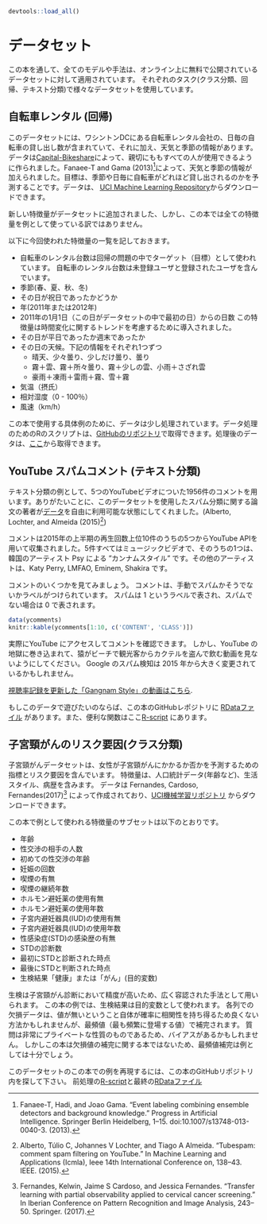 ```r
devtools::load_all()
```

<!--
# Datasets {#data}
-->
# データセット {#data}

<!--
Throughout the book, all models and techniques are applied to real datasets that are freely available online.
We will use different datasets for different tasks:
Classification, regression and text classification.
-->
この本を通して、全てのモデルや手法は、オンライン上に無料で公開されているデータセットに対して適用されています。
それぞれのタスク(クラス分類、回帰、テキスト分類)で様々なデータセットを使用しています。

<!--
## Bike Rentals (Regression) {#bike-data}
-->
## 自転車レンタル (回帰) {#bike-data}

<!--
This dataset contains daily counts of rented bicycles from the bicycle rental company [Capital-Bikeshare](https://www.capitalbikeshare.com/) in Washington D.C., along with weather and seasonal information.
The data was kindly made openly available by Capital-Bikeshare.
Fanaee-T and Gama (2013)[^Fanaee] added weather data and season information.
The goal is to predict how many bikes will be rented depending on the weather and the day.
The data can be downloaded from the [UCI Machine Learning Repository](http://archive.ics.uci.edu/ml/datasets/Bike+Sharing+Dataset).
-->
このデータセットには、ワシントンDCにある自転車レンタル会社の、日毎の自転車の貸し出し数が含まれていて、それに加え、天気と季節の情報があります。
データは[Capital-Bikeshare](https://www.capitalbikeshare.com/)によって、親切にももすべての人が使用できるように作られました。Fanaee-T and Gama (2013)[^Fanaee]によって、天気と季節の情報が加えられました。目標は、季節や日毎に自転車がどれほど貸し出されるのかを予測することです。データは、 [UCI Machine Learning Repository](http://archive.ics.uci.edu/ml/datasets/Bike+Sharing+Dataset)からダウンロードできます。

<!--
New features were added to the dataset and not all original features were used for the examples in this book.
-->
新しい特徴量がデータセットに追加されました、しかし、この本では全ての特徴量を例として使っている訳ではありません。

<!--
Here is the list of features that were used:
- Count of bicycles including both casual and registered users.
　The count is used as the target in the regression task.
- The season, either spring, summer, fall or winter.
- Indicator whether the day was a holiday or not.
- The year, either 2011 or 2012.
- Number of days since the 01.01.2011 (the first day in the dataset).
This feature was introduced to take account of the trend over time.
- Indicator whether the day was a working day or weekend.
- The weather situation on that day. One of:
    - clear, few clouds, partly cloudy, cloudy
    - mist + clouds, mist + broken clouds, mist + few clouds, mist
    - light snow, light rain + thunderstorm + scattered clouds, light rain + scattered clouds
    - heavy rain + ice pallets + thunderstorm + mist, snow + mist
- Temperature in degrees Celsius.
- Relative humidity in percent (0 to 100).
- Wind speed in km per hour.
-->
以下に今回使われた特徴量の一覧を記しておきます。

- 自転車のレンタル台数は回帰の問題の中でターゲット（目標）として使われています。
自転車のレンタル台数は未登録ユーザと登録されたユーザを含んでいます。
- 季節(春、夏、秋、冬)
- その日が祝日であったかどうか
- 年(2011年または2012年)
- 2011年の1月1日（この日がデータセットの中で最初の日）からの日数
この特徴量は時間変化に関するトレンドを考慮するために導入されました。
- その日が平日であったか週末であったか
- その日の天候。下記の情報をそれぞれ1つずつ
	- 晴天、少々曇り、少しだけ曇り、曇り
	- 霧＋雲、霧＋所々曇り、霧＋少しの雲、小雨＋さざれ雲
	- 豪雨＋凍雨＋雷雨＋霧、雪＋霧
- 気温（摂氏）
- 相対湿度（0 - 100％）
- 風速（km/h）

<!--
For the examples in this book, the data has been slightly processed.
You can find the processing R-script in the book's [Github repository](https://github.com/christophM/interpretable-ml-book/blob/master/R/get-bike-sharing-dataset.R) together with the [final RData file](https://github.com/christophM/interpretable-ml-book/blob/master/data/bike.RData).
-->
この本で使用する具体例のために、データは少し処理されています。データ処理のためのRのスクリプトは、[GitHubのリポジトリ](https://github.com/christophM/interpretable-ml-book/blob/master/R/get-bike-sharing-dataset.R)で取得できます。処理後のデータは、[ここ ](https://github.com/christophM/interpretable-ml-book/blob/master/data/bike.RData)から取得できます。

<!-- {pagebreak} -->

<!--
## YouTube Spam Comments (Text Classification) {#spam-data}
-->
## YouTube スパムコメント (テキスト分類) {#spam-data}

<!--
As an example for text classification we work with 1956 comments from 5 different YouTube videos.
Thankfully, the authors who used this dataset in an article on spam classification made the data  [freely available](https://archive.ics.uci.edu/ml/datasets/YouTube+Spam+Collection) (Alberto, Lochter, and Almeida (2015)[^Alberto]).
-->
テキスト分類の例として、5つのYouTubeビデオについた1956件のコメントを用います。ありがたいことに、このデータセットを使用したスパム分類に関する論文の著者が[データ](https://archive.ics.uci.edu/ml/datasets/YouTube+Spam+Collection)を自由に利用可能な状態にしてくれました。(Alberto, Lochter, and Almeida (2015)[^Alberto])

<!--
The comments were collected via the YouTube API from five of the ten most viewed videos on YouTube in the first half of 2015. 
All 5 are music videos.
One of them is "Gangnam Style" by Korean artist Psy. 
The other artists were Katy Perry, LMFAO, Eminem, and Shakira.
-->
コメントは2015年の上半期の再生回数上位10件のうちの5つからYouTube APIを用いて収集されました。5件すべてはミュージックビデオで、そのうちの1つは、韓国のアーティスト Psy による ”カンナムスタイル” です。その他のアーティストは、Katy Perry, LMFAO, Eminem, Shakira です。

<!--
Checkout some of the comments. 
The comments were manually labeled as spam or legitimate.
Spam was coded with a "1" and legitimate comments with a "0".
-->
コメントのいくつかを見てみましょう。
コメントは、手動でスパムかそうでないかラベルがつけられています。
スパムは 1 というラベルで表され、スパムでない場合は 0 で表されます。

```r
data(ycomments)
knitr::kable(ycomments[1:10, c('CONTENT', 'CLASS')])
```

<!--
You can also go to YouTube and take a look at the comment section.
But please do not get caught in YouTube hell and end up watching videos of monkeys stealing and drinking cocktails from tourists on the beach.
The Google Spam detector has also probably changed a lot since 2015.
-->
実際にYouTube にアクセスしてコメントを確認できます。
しかし、YouTube の地獄に巻き込まれて、猿がビーチで観光客からカクテルを盗んで飲む動画を見ないようにしてください。
Google のスパム検知は 2015 年から大きく変更されているかもしれません。

[視聴率記録を更新した「Gangnam Style」の動画はこちら](https://www.youtube.com/watch?v=9bZkp7q19f0&feature=player_embedded).

<!--
If you want to play around with the data, you can find the [RData file](https://github.com/christophM/interpretable-ml-book/blob/master/data/ycomments.RData) along with the [R-script](https://github.com/christophM/interpretable-ml-book/blob/master/R/get-SpamTube-dataset.R) with some convenience functions in the book's Github repository.
-->
もしこのデータで遊びたいのならば、この本のGitHubレポジトリに [RDataファイル](https://github.com/christophM/interpretable-ml-book/blob/master/data/ycomments.RData) があります。また、便利な関数はここ[R-script](https://github.com/christophM/interpretable-ml-book/blob/master/R/get-SpamTube-dataset.R) にあります。

<!-- {pagebreak} -->

<!--
## Risk Factors for Cervical Cancer (Classification) {#cervical}
-->
## 子宮頸がんのリスク要因(クラス分類) {#cervical}

<!--
The cervical cancer dataset contains indicators and risk factors for predicting whether a woman will get cervical cancer.
The features include demographic data (such as age), lifestyle, and medical history.
The data can be downloaded from the [UCI Machine Learning repository](https://archive.ics.uci.edu/ml/datasets/Cervical+cancer+%28Risk+Factors%29) and is described by Fernandes, Cardoso, and Fernandes (2017)[^Fernandes].
-->
子宮頸がんデータセットは、女性が子宮頸がんにかかるか否かを予測するための指標とリスク要因を含んでいます。
特徴量は、人口統計データ(年齢など)、生活スタイル、病歴を含みます。
データは Fernandes, Cardoso, Fernandes(2017)[^Fernandes] によって作成されており、[UCI機械学習リポジトリ](https://archive.ics.uci.edu/ml/datasets/Cervical+cancer+%28Risk+Factors%29) からダウンロードできます。

<!--
The subset of data features used in the book's examples are:

- Age in years
- Number of sexual partners
- First sexual intercourse (age in years)
- Number of pregnancies
- Smoking yes or no
- Smoking (in years)
- Hormonal contraceptives yes or no
- Hormonal contraceptives (in years)
- Intrauterine device yes or no (IUD)
- Number of years with an intrauterine device (IUD)
- Has patient ever had a sexually transmitted disease (STD) yes or no
- Number of STD diagnoses
- Time since first STD diagnosis
- Time since last STD diagnosis
- The biopsy results "Healthy" or "Cancer". Target outcome.
-->
この本で例として使われる特徴量のサブセットは以下のとおりです。

- 年齢
- 性交渉の相手の人数
- 初めての性交渉の年齢
- 妊娠の回数
- 喫煙の有無
- 喫煙の継続年数
- ホルモン避妊薬の使用有無
- ホルモン避妊薬の使用年数
- 子宮内避妊器具(IUD)の使用有無
- 子宮内避妊器具(IUD)の使用年数
- 性感染症(STD)の感染歴の有無
- STDの診断数
- 最初にSTDと診断された時点
- 最後にSTDと判断された時点
- 生検結果「健康」または「がん」(目的変数)

<!--
The biopsy serves as the gold standard for diagnosing cervical cancer.
For the examples in this book, the biopsy outcome was used as the target.
Missing values for each column were imputed by the mode (most frequent value), which is probably a bad solution, since the true answer could be correlated with the probability that a value is missing.
There is probably a bias because the questions are of a very private nature.
But this is not a book about missing data imputation, so the mode imputation will have to suffice for the examples.
-->
生検は子宮頸がん診断において精度が高いため、広く容認された手法として用いられます。
この本の例では、生検結果は目的変数として使われます。
各列での欠損データは、値が無いということ自体が確率に相関性を持ち得るため良くない方法かもしれませんが、最頻値（最も頻繁に登場する値）で補完されます。
質問は非常にプライベートな性質のものであるため、バイアスがあるかもしれません。
しかしこの本は欠損値の補完に関する本ではないため、最頻値補完は例としては十分でしょう。

<!--
To reproduce the examples of this book with this dataset, find the
[preprocessing R-script](https://github.com/christophM/interpretable-ml-book/blob/master/R/get-cervical-cancer-dataset.R) and the 
[final RData file](https://github.com/christophM/interpretable-ml-book/blob/master/data/cervical.RData) in the book's Github repository.
-->
このデータセットのこの本での例を再現するには、この本のGitHubリポジトリ内を探して下さい。
前処理の[R-script](https://github.com/christophM/interpretable-ml-book/blob/master/R/get-cervical-cancer-dataset.R)と最終の[RDataファイル](https://github.com/christophM/interpretable-ml-book/blob/master/data/cervical.RData)


[^Fanaee]: Fanaee-T, Hadi, and Joao Gama. "Event labeling combining ensemble detectors and background knowledge." Progress in Artificial Intelligence. Springer Berlin Heidelberg, 1–15. doi:10.1007/s13748-013-0040-3. (2013).

[^Alberto]: Alberto, Túlio C, Johannes V Lochter, and Tiago A Almeida. "Tubespam: comment spam filtering on YouTube." In Machine Learning and Applications (Icmla), Ieee 14th International Conference on, 138–43. IEEE. (2015).

[^Fernandes]: Fernandes, Kelwin, Jaime S Cardoso, and Jessica Fernandes. "Transfer learning with partial observability applied to cervical cancer screening." In Iberian Conference on Pattern Recognition and Image Analysis, 243–50. Springer. (2017).


